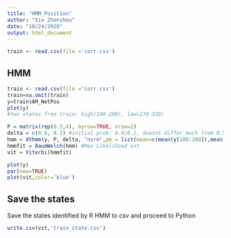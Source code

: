 ```yaml
---
title: "HMM_Position"
author: "Xie Zhenshou"
date: "10/24/2020"
output: html_document
---
```


```r
train <- read.csv(file ='corr.csv')
```

## HMM

```r
train <- read.csv(file ='corr.csv')
train=na.omit(train)
y=train$AM_NetPos
plot(y)
#two states from train: high(100-200), low(270-330)

P = matrix(rep(0.5,4), byrow=TRUE, nrow=2)
delta = c(0.8, 0.2) #initial prob: 0.8/0.2, doesnt differ much from 0.5/0.5
hmm = dthmm(y, P, delta, "norm",pm = list(mean=c(mean(y[100:200]),mean(y[270:330])),sd=c(sd(y[100:200]),sd(y[270:330]))))
hmmfit = BaumWelch(hmm) #Max Likelihood est
vit = Viterbi(hmmfit) 

plot(y)
par(new=TRUE)
plot(vit,color='blue')

```

## Save the states

Save the states identified by R HMM to csv and proceed to Python

```r
write.csv(vit,'train_state.csv')
```
